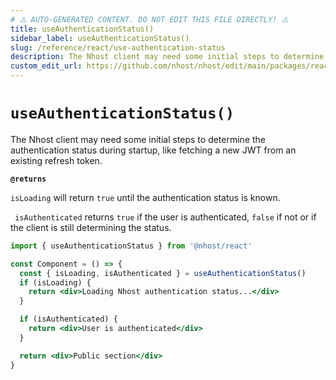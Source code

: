 ```yaml
---
# ⚠️ AUTO-GENERATED CONTENT. DO NOT EDIT THIS FILE DIRECTLY! ⚠️
title: useAuthenticationStatus()
sidebar_label: useAuthenticationStatus()
slug: /reference/react/use-authentication-status
description: The Nhost client may need some initial steps to determine the authentication status during startup, like fetching a new JWT from an existing refresh token.
custom_edit_url: https://github.com/nhost/nhost/edit/main/packages/react/src/hooks/common.ts#L90
---
```


# `useAuthenticationStatus()`

The Nhost client may need some initial steps to determine the authentication status during startup, like fetching a new JWT from an existing refresh token.

**`@returns`**

`isLoading` will return `true` until the authentication status is known.

` isAuthenticated` returns `true` if the user is authenticated, `false` if not or if the client is still determining the status.

```jsx
import { useAuthenticationStatus } from '@nhost/react'

const Component = () => {
  const { isLoading, isAuthenticated } = useAuthenticationStatus()
  if (isLoading) {
    return <div>Loading Nhost authentication status...</div>
  }

  if (isAuthenticated) {
    return <div>User is authenticated</div>
  }

  return <div>Public section</div>
}
```
